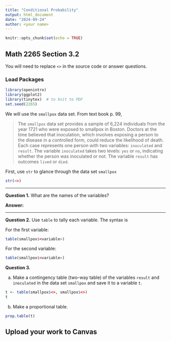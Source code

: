 ```yaml
---
title: "Conditional Probability"
output: html_document
date: "2024-09-24"
author: <your name>
---
```


```r
knitr::opts_chunk$set(echo = TRUE)
```

## Math 2265 Section 3.2

You will need to replace `<>` in the source code or answer questions. 

### Load Packages

```r
library(openintro)
library(ggplot2)
library(tinytex)  # to knit to PDF
set.seed(2265)
```

We will use the `smallpox` data set. From text book p. 99,

> The `smallpox` data set provides a sample of 6,224 individuals from the year 1721 who were exposed to smallpox in Boston. Doctors at the time believed that inoculation, which involves exposing a person to the disease in a controlled form, could reduce the likelihood of death.
> Each case represents one person with two variables: `inoculated` and `result`. The variable `inoculated` takes two levels: `yes` or `no`, indicating whether the person was inoculated or not. The
variable `result` has outcomes `lived` or `died`.

First, use `str` to glance through the data set `smallpox`

```r
str(<>)
```

---

**Question 1.** What are the names of the variables?

**Answer:** 

---

**Question 2.** Use `table` to tally each variable. The syntax is 

For the first variable: 

```r
table(smallpox$<variable>)
```
For the second variable: 

```r
table(smallpox$<variable>)
```

**Question 3.** 

(a) Make a contingency table (two-way table) of the variables `result` and `inoculated` in the data set `smallpox` and save it to a variable `t`.

```r
t <- table(smallpox$<>, smallpox$<>)
t
```

(b) Make a proportional table.

```r
prop.table(t)
```

## Upload your work to Canvas

